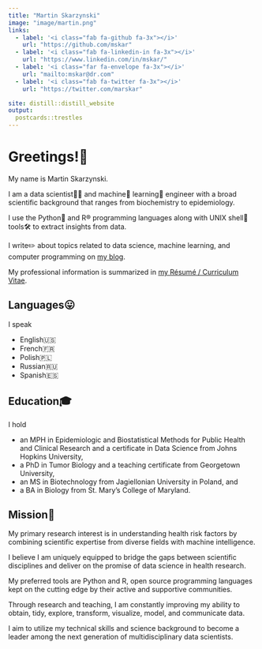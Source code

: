```yaml
---
title: "Martin Skarzynski"
image: "image/martin.png"
links:
  - label: '<i class="fab fa-github fa-3x"></i>'
    url: "https://github.com/mskar"
  - label: '<i class="fab fa-linkedin-in fa-3x"></i>'
    url: "https://www.linkedin.com/in/mskar/"
  - label: '<i class="far fa-envelope fa-3x"></i>'
    url: "mailto:mskar@dr.com"
  - label: '<i class="fab fa-twitter fa-3x"></i>'
    url: "https://twitter.com/marskar"

site: distill::distill_website
output:
  postcards::trestles
---
```


# Greetings!👋

My name is Martin Skarzynski.

I am a data scientist👨‍🔬  and machine🤖  learning🧠  engineer with a broad scientific background that ranges from biochemistry to epidemiology.

I use the Python🐍  and R®️   programming languages along with UNIX shell🐚  tools🛠  to extract insights from data.

I write✏️  about topics related to data science, machine learning, and computer programming on <a href = "blog.html">my blog</a><i class="fa fa-pencil-alt"></i>.

My professional information is summarized in <a href = "https://mskar.github.io/cv">my Résumé / Curriculum Vitae</a><i class="fa fa-address-card"></i>.

## Languages😛

I speak

- English🇺🇸
- French🇫🇷
- Polish🇵🇱
- Russian🇷🇺
- Spanish🇪🇸

## Education🎓

I hold

- an MPH in Epidemiologic and Biostatistical Methods for Public Health and Clinical Research and a certificate in Data Science from Johns Hopkins University,
- a PhD in Tumor Biology and a teaching certificate from Georgetown University,
- an MS in Biotechnology from Jagiellonian University in Poland, and
- a BA in Biology from St. Mary’s College of Maryland.

## Mission🚀

My primary research interest is in understanding health risk factors by combining scientific expertise from diverse fields with machine intelligence.

I believe I am uniquely equipped to bridge the gaps between scientific disciplines and deliver on the promise of data science in health research.

My preferred tools are Python and R, open source programming languages kept on the cutting edge by their active and supportive communities.

Through research and teaching, I am constantly improving my ability to obtain, tidy, explore, transform, visualize, model, and communicate data.

I aim to utilize my technical skills and science background to become a leader among the next generation of multidisciplinary data scientists.

